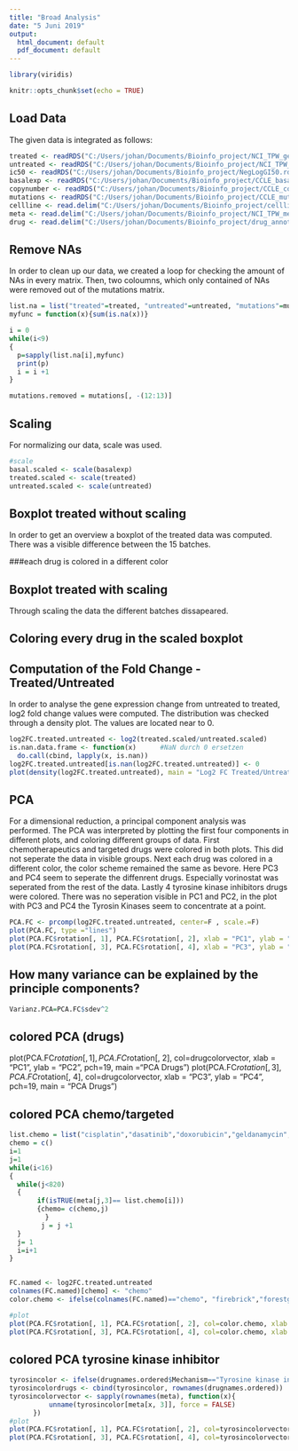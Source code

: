 ```yaml
---
title: "Broad Analysis"
date: "5 Juni 2019"
output:
  html_document: default
  pdf_document: default
---
```

```r
library(viridis)
```

```r
knitr::opts_chunk$set(echo = TRUE)
```

## Load Data
The given data is integrated as follows:
```r
treated <- readRDS("C:/Users/johan/Documents/Bioinfo_project/NCI_TPW_gep_treated.rds")
untreated <- readRDS("C:/Users/johan/Documents/Bioinfo_project/NCI_TPW_gep_untreated.rds")
ic50 <- readRDS("C:/Users/johan/Documents/Bioinfo_project/NegLogGI50.rds")
basalexp <- readRDS("C:/Users/johan/Documents/Bioinfo_project/CCLE_basalexpression.rds")
copynumber <- readRDS("C:/Users/johan/Documents/Bioinfo_project/CCLE_copynumber.rds")
mutations <- readRDS("C:/Users/johan/Documents/Bioinfo_project/CCLE_mutations.rds")
cellline <- read.delim("C:/Users/johan/Documents/Bioinfo_project/cellline_annotation.tsv", header = TRUE, sep = "\t")
meta <- read.delim("C:/Users/johan/Documents/Bioinfo_project/NCI_TPW_metadata.tsv", header = TRUE, sep = "\t")
drug <- read.delim("C:/Users/johan/Documents/Bioinfo_project/drug_annotation.tsv", header = TRUE, sep = "\t")
```

## Remove NAs
In order to clean up our data, we created a loop for checking the amount of NAs in every matrix. Then, two coloumns, which only contained of NAs were removed out of the mutations matrix.
```r
list.na = list("treated"=treated, "untreated"=untreated, "mutations"=mutations, "basalexp" = basalexp, "cellline"=cellline, "copynumber"=copynumber, "ic50"=ic50, "meta"=meta)
myfunc = function(x){sum(is.na(x))}

i = 0
while(i<9)
{
  p=sapply(list.na[i],myfunc)
  print(p)
  i = i +1
}

mutations.removed = mutations[, -(12:13)]
```

## Scaling
For normalizing our data, scale was used. 
```r
#scale
basal.scaled <- scale(basalexp)
treated.scaled <- scale(treated)
untreated.scaled <- scale(untreated)
```


## Boxplot treated without scaling
In order to get an overview a boxplot of the treated data was computed. There was a visible difference between the 15 batches. 

###each drug is colored in a different color

## Boxplot treated with scaling
Through scaling the data the different batches dissapeared.

## Coloring every drug in the scaled boxplot





## Computation of the Fold Change - Treated/Untreated
In order to analyse the gene expression change from untreated to treated, log2 fold change values were computed. The distribution was checked through a density plot. The values are located near to 0.
```r
log2FC.treated.untreated <- log2(treated.scaled/untreated.scaled)
is.nan.data.frame <- function(x)      #NaN durch 0 ersetzen
  do.call(cbind, lapply(x, is.nan))
log2FC.treated.untreated[is.nan(log2FC.treated.untreated)] <- 0
plot(density(log2FC.treated.untreated), main = "Log2 FC Treated/Untreated")
```

## PCA
For a dimensional reduction, a principal component analysis was performed. The PCA was interpreted by plotting the first four components in different plots, and coloring different groups of data.
First chemotherapeutics and targeted drugs were colored in both plots. This did not seperate the data in visible groups. 
Next each drug was colored in a different color, the color scheme remained the same as bevore. Here PC3 and PC4 seem to seperate the diffenrent drugs. Especially vorinostat was seperated from the rest of the data.
Lastly 4 tyrosine kinase inhibitors drugs were colored. There was no seperation visible in PC1 and PC2, in the plot with PC3 and PC4 the Tyrosin Kinases seem to concentrate at a point.
```r
PCA.FC <- prcomp(log2FC.treated.untreated, center=F , scale.=F)
plot(PCA.FC, type ="lines")
plot(PCA.FC$rotation[, 1], PCA.FC$rotation[, 2], xlab = "PC1", ylab = "PC2", pch=19, main = "PCA Treated/Untreated")
plot(PCA.FC$rotation[, 3], PCA.FC$rotation[, 4], xlab = "PC3", ylab = "PC4", pch = 19, main = "Treated/Untreated")
```

## How many variance can be explained by the principle components?
```r
Varianz.PCA=PCA.FC$sdev^2
```

## colored PCA (drugs)
plot(PCA.FC$rotation[, 1], PCA.FC$rotation[, 2], col=drugcolorvector, xlab = "PC1", ylab = "PC2", pch=19, main ="PCA Drugs")
plot(PCA.FC$rotation[, 3], PCA.FC$rotation[, 4], col=drugcolorvector, xlab = "PC3", ylab = "PC4", pch=19, main = "PCA Drugs")

## colored PCA chemo/targeted
```r
list.chemo = list("cisplatin","dasatinib","doxorubicin","geldanamycin","gemcitibine","lapatinib","paclitaxel","sorafenib","sunitinib","topotecan")
chemo = c()
i=1
j=1
while(i<16)
{
  while(j<820)
  {
       if(isTRUE(meta[j,3]== list.chemo[i]))
       {chemo= c(chemo,j)
         }
        j = j +1
  }
  j= 1
  i=i+1
}
 

FC.named <- log2FC.treated.untreated
colnames(FC.named)[chemo] <- "chemo"
color.chemo <- ifelse(colnames(FC.named)=="chemo", "firebrick","forestgreen")

#plot
plot(PCA.FC$rotation[, 1], PCA.FC$rotation[, 2], col=color.chemo, xlab = "PC1", ylab = "PC2", pch=19, main ="PCA Drugs")
plot(PCA.FC$rotation[, 3], PCA.FC$rotation[, 4], col=color.chemo, xlab = "PC3", ylab = "PC4", pch=19, main = "PCA Drugs")
```

## colored PCA tyrosine kinase inhibitor 
```r
tyrosincolor <- ifelse(drugnames.ordered$Mechanism=="Tyrosine kinase inhibitor", "firebrick", "forestgreen")
tyrosincolordrugs <- cbind(tyrosincolor, rownames(drugnames.ordered))
tyrosincolorvector <- sapply(rownames(meta), function(x){
          unname(tyrosincolor[meta[x, 3]], force = FALSE)
      })
#plot
plot(PCA.FC$rotation[, 1], PCA.FC$rotation[, 2], col=tyrosincolorvector, xlab = "PC1", ylab = "PC2", pch=19, main = "PCA Tyrosin Kinase Inhibitor")
plot(PCA.FC$rotation[, 3], PCA.FC$rotation[, 4], col=tyrosincolorvector, xlab = "PC3", ylab = "PC4", pch=19, main = "PCA Tyrosin Kinase Inhibitor")
```